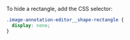 To hide a rectangle, add the CSS selector:

```css
.image-annotation-editor__shape-rectangle {
  display: none;
}
```
